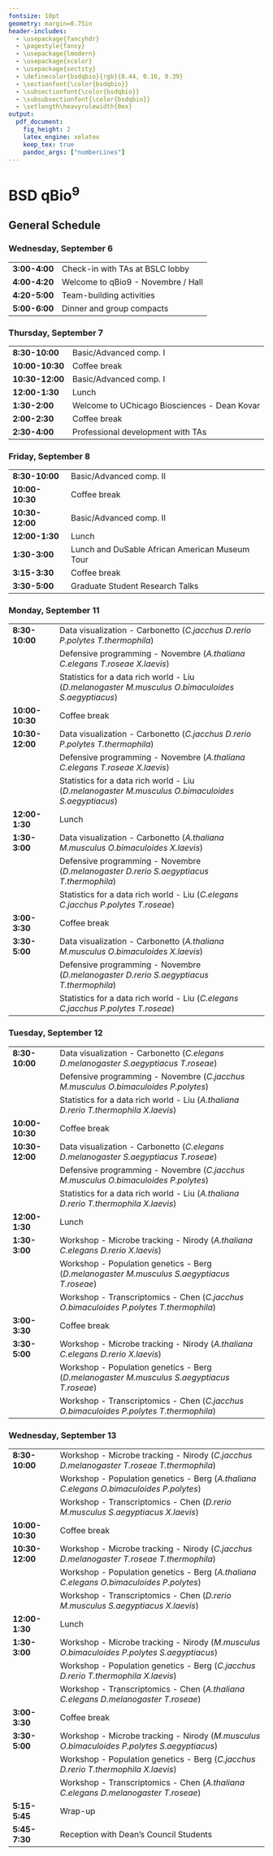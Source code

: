 ```yaml
---
fontsize: 10pt
geometry: margin=0.75in
header-includes:
  - \usepackage{fancyhdr}
  - \pagestyle{fancy}
  - \usepackage{lmodern}
  - \usepackage{xcolor}
  - \usepackage{sectsty}
  - \definecolor{bsdqbio}{rgb}{0.44, 0.16, 0.39}
  - \sectionfont{\color{bsdqbio}}
  - \subsectionfont{\color{bsdqbio}}
  - \subsubsectionfont{\color{bsdqbio}}
  - \setlength\heavyrulewidth{0ex}
output:
  pdf_document:
    fig_height: 2
    latex_engine: xelatex
    keep_tex: true
    pandoc_args: ["numberLines"]
---
```

# BSD qBio$^9$ 

## General Schedule
### Wednesday, September 6 

------------------    -------------------------------------------------
**3:00-4:00**         Check-in with TAs at BSLC lobby                  
**4:00-4:20**         Welcome to qBio9 - Novembre / Hall               
**4:20-5:00**         Team-building activities                         
**5:00-6:00**         Dinner and group compacts                        
------------------    -------------------------------------------------

### Thursday, September 7 

------------------    -------------------------------------------------
**8:30-10:00**        Basic/Advanced comp. I                           
**10:00-10:30**       Coffee break                                     
**10:30-12:00**       Basic/Advanced comp. I                           
**12:00-1:30**        Lunch                                            
**1:30-2:00**         Welcome to UChicago Biosciences - Dean Kovar     
**2:00-2:30**         Coffee break                                     
**2:30-4:00**         Professional development with TAs                
------------------    -------------------------------------------------

### Friday, September 8 

------------------    -------------------------------------------------
**8:30-10:00**        Basic/Advanced comp. II                          
**10:00-10:30**       Coffee break                                     
**10:30-12:00**       Basic/Advanced comp. II                          
**12:00-1:30**        Lunch                                            
**1:30-3:00**          Lunch and DuSable African American Museum Tour  
**3:15-3:30**         Coffee break                                     
**3:30-5:00**         Graduate Student Research Talks                  
------------------    -------------------------------------------------

### Monday, September 11 

------------------    -------------------------------------------------
**8:30-10:00**        Data visualization - Carbonetto                   (*C.jacchus D.rerio P.polytes T.thermophila*)
                      Defensive programming - Novembre                  (*A.thaliana C.elegans T.roseae X.laevis*)
                      Statistics for a data rich world - Liu            (*D.melanogaster M.musculus O.bimaculoides S.aegyptiacus*)
**10:00-10:30**       Coffee break                                     
**10:30-12:00**       Data visualization - Carbonetto                   (*C.jacchus D.rerio P.polytes T.thermophila*)
                      Defensive programming - Novembre                  (*A.thaliana C.elegans T.roseae X.laevis*)
                      Statistics for a data rich world - Liu            (*D.melanogaster M.musculus O.bimaculoides S.aegyptiacus*)
**12:00-1:30**        Lunch                                            
**1:30-3:00**         Data visualization - Carbonetto                   (*A.thaliana M.musculus O.bimaculoides X.laevis*)
                      Defensive programming - Novembre                  (*D.melanogaster D.rerio S.aegyptiacus T.thermophila*)
                      Statistics for a data rich world - Liu            (*C.elegans C.jacchus P.polytes T.roseae*)
**3:00-3:30**         Coffee break                                     
**3:30-5:00**         Data visualization - Carbonetto                   (*A.thaliana M.musculus O.bimaculoides X.laevis*)
                      Defensive programming - Novembre                  (*D.melanogaster D.rerio S.aegyptiacus T.thermophila*)
                      Statistics for a data rich world - Liu            (*C.elegans C.jacchus P.polytes T.roseae*)
------------------    -------------------------------------------------

### Tuesday, September 12 

------------------    -------------------------------------------------
**8:30-10:00**        Data visualization - Carbonetto                   (*C.elegans D.melanogaster S.aegyptiacus T.roseae*)
                      Defensive programming - Novembre                  (*C.jacchus M.musculus O.bimaculoides P.polytes*)
                      Statistics for a data rich world - Liu            (*A.thaliana D.rerio T.thermophila X.laevis*)
**10:00-10:30**       Coffee break                                     
**10:30-12:00**       Data visualization - Carbonetto                   (*C.elegans D.melanogaster S.aegyptiacus T.roseae*)
                      Defensive programming - Novembre                  (*C.jacchus M.musculus O.bimaculoides P.polytes*)
                      Statistics for a data rich world - Liu            (*A.thaliana D.rerio T.thermophila X.laevis*)
**12:00-1:30**        Lunch                                            
**1:30-3:00**         Workshop - Microbe tracking - Nirody              (*A.thaliana C.elegans D.rerio X.laevis*)
                      Workshop - Population genetics - Berg             (*D.melanogaster M.musculus S.aegyptiacus T.roseae*)
                      Workshop - Transcriptomics - Chen                 (*C.jacchus O.bimaculoides P.polytes T.thermophila*)
**3:00-3:30**         Coffee break                                     
**3:30-5:00**         Workshop - Microbe tracking - Nirody              (*A.thaliana C.elegans D.rerio X.laevis*)
                      Workshop - Population genetics - Berg             (*D.melanogaster M.musculus S.aegyptiacus T.roseae*)
                      Workshop - Transcriptomics - Chen                 (*C.jacchus O.bimaculoides P.polytes T.thermophila*)
------------------    -------------------------------------------------

### Wednesday, September 13 

------------------    -------------------------------------------------
**8:30-10:00**        Workshop - Microbe tracking - Nirody              (*C.jacchus D.melanogaster T.roseae T.thermophila*)
                      Workshop - Population genetics - Berg             (*A.thaliana C.elegans O.bimaculoides P.polytes*)
                      Workshop - Transcriptomics - Chen                 (*D.rerio M.musculus S.aegyptiacus X.laevis*)
**10:00-10:30**       Coffee break                                     
**10:30-12:00**       Workshop - Microbe tracking - Nirody              (*C.jacchus D.melanogaster T.roseae T.thermophila*)
                      Workshop - Population genetics - Berg             (*A.thaliana C.elegans O.bimaculoides P.polytes*)
                      Workshop - Transcriptomics - Chen                 (*D.rerio M.musculus S.aegyptiacus X.laevis*)
**12:00-1:30**        Lunch                                            
**1:30-3:00**         Workshop - Microbe tracking - Nirody              (*M.musculus O.bimaculoides P.polytes S.aegyptiacus*)
                      Workshop - Population genetics - Berg             (*C.jacchus D.rerio T.thermophila X.laevis*)
                      Workshop - Transcriptomics - Chen                 (*A.thaliana C.elegans D.melanogaster T.roseae*)
**3:00-3:30**         Coffee break                                     
**3:30-5:00**         Workshop - Microbe tracking - Nirody              (*M.musculus O.bimaculoides P.polytes S.aegyptiacus*)
                      Workshop - Population genetics - Berg             (*C.jacchus D.rerio T.thermophila X.laevis*)
                      Workshop - Transcriptomics - Chen                 (*A.thaliana C.elegans D.melanogaster T.roseae*)
**5:15-5:45**         Wrap-up                                          
**5:45-7:30**         Reception with Dean's Council Students           
------------------    -------------------------------------------------

